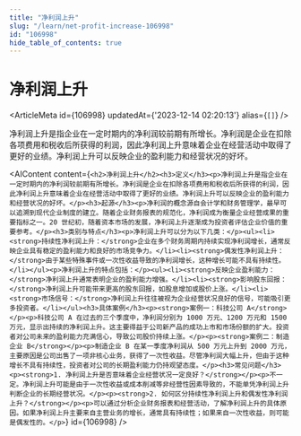 ```yaml
---
title: "净利润上升"
slug: "/learn/net-profit-increase-106998"
id: "106998"
hide_table_of_contents: true
---
```



# 净利润上升

<ArticleMeta id={106998} updatedAt={'2023-12-14 02:20:13'} alias={`[]`} />
<div className='border-solid border-b border-t-0 my-4 border-[var(--ifm-color-gray-300)]' />

净利润上升是指企业在一定时期内的净利润较前期有所增长。净利润是企业在扣除各项费用和税收后所获得的利润，因此净利润上升意味着企业在经营活动中取得了更好的业绩。净利润上升可以反映企业的盈利能力和经营状况的好坏。

<AIContent content={`<h2>净利润上升</h2><h3>定义</h3><p>净利润上升是指企业在一定时期内的净利润较前期有所增长。净利润是企业在扣除各项费用和税收后所获得的利润，因此净利润上升意味着企业在经营活动中取得了更好的业绩。净利润上升可以反映企业的盈利能力和经营状况的好坏。</p><h3>起源</h3><p>净利润的概念源自会计学和财务管理学，最早可以追溯到现代企业制度的建立。随着企业财务报表的规范化，净利润成为衡量企业经营成果的重要指标之一。20 世纪初，随着资本市场的发展，净利润上升逐渐成为投资者评估企业价值的重要参考。</p><h3>类别与特点</h3><p>净利润上升可以分为以下几类：</p><ul><li><strong>持续性净利润上升：</strong>企业在多个财务周期内持续实现净利润增长，通常反映企业具有稳定的盈利能力和良好的市场竞争力。</li><li><strong>偶发性净利润上升：</strong>由于某些特殊事件或一次性收益导致的净利润增长，这种增长可能不具有持续性。</li></ul><p>净利润上升的特点包括：</p><ul><li><strong>反映企业盈利能力：</strong>净利润上升通常表明企业的盈利能力增强。</li><li><strong>影响股东回报：</strong>净利润上升可能带来更高的股东回报，如股息增加或股价上涨。</li><li><strong>市场信号：</strong>净利润上升往往被视为企业经营状况良好的信号，可能吸引更多投资者。</li></ul><h3>具体案例</h3><p><strong>案例一：科技公司 A</strong></p><p>科技公司 A 在过去的三个季度中，净利润分别为 1000 万元、1200 万元和 1500 万元，显示出持续的净利润上升。这主要得益于公司新产品的成功上市和市场份额的扩大。投资者对公司未来的盈利能力充满信心，导致公司股价持续上涨。</p><p><strong>案例二：制造企业 B</strong></p><p>制造企业 B 在某一季度净利润从 500 万元上升到 2000 万元，主要原因是公司出售了一项非核心业务，获得了一次性收益。尽管净利润大幅上升，但由于这种增长不具有持续性，投资者对公司的长期盈利能力仍持观望态度。</p><h3>常见问题</h3><p><strong>1. 净利润上升是否意味着企业经营状况一定良好？</strong></p><p>不一定。净利润上升可能是由于一次性收益或成本削减等非经营性因素导致的，不能单凭净利润上升判断企业的长期经营状况。</p><p><strong>2. 如何区分持续性净利润上升和偶发性净利润上升？</strong></p><p>可以通过分析企业财务报表和经营活动，了解净利润上升的具体原因。如果净利润上升主要来自主营业务的增长，通常具有持续性；如果来自一次性收益，则可能是偶发性的。</p>`} id={106998} />
